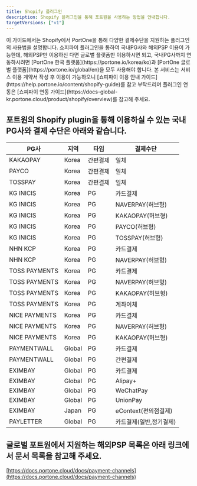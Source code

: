 ```yaml
---
title: Shopify 플러그인
description: Shopify 플러그인을 통해 포트원을 사용하는 방법을 안내합니다.
targetVersions: ["v1"]
---
```



<Hint style="info">
  이 가이드에서는 Shopify에서 PortOne을 통해 다양한 결제수단을 지원하는
  플러그인의 사용법을 설명합니다. 쇼피파이 플러그인을 통하여 국내PG사와 해외PSP 이용이 가능한데,
  해외PSP만 이용하신 다면 글로벌 플랫폼만 이용하시면 되고, 국내PG사까지 연동하시려면 [PortOne
  한국 플랫폼](https://portone.io/korea/ko)과 [PortOne 글로벌
  플랫폼](https://portone.io/global/en)을 모두 사용해야 합니다.
  본 서비스는 서비스 이용 계약서 작성 후 이용이 가능하오니
  [쇼피파이 이용 안내 가이드](https://help.portone.io/content/shopify-guide)를 참고 부탁드리며
  플러그인 연동은 [쇼피파이 연동 가이드](https://docs-global-kr.portone.cloud/product/shopify/overview)를 참고해 주세요.
</Hint>

## 포트원의 Shopify plugin을 통해 이용하실 수 있는 국내PG사와 결제 수단은 아래와 같습니다.

|PG사         |지역  |타입    |결제수단               |
|-------------|------|--------|-----------------------|
|KAKAOPAY     |Korea |간편결제|일체                   |
|PAYCO        |Korea |간편결제|일체                   |
|TOSSPAY      |Korea |간편결제|일체                   |
|KG INICIS    |Korea |PG      |카드결제               |
|KG INICIS    |Korea |PG      |NAVERPAY(허브형)       |
|KG INICIS    |Korea |PG      |KAKAOPAY(허브형)       |
|KG INICIS    |Korea |PG      |PAYCO(허브형)          |
|KG INICIS    |Korea |PG      |TOSSPAY(허브형)        |
|NHN KCP      |Korea |PG      |카드결제               |
|NHN KCP      |Korea |PG      |NAVERPAY(허브형)       |
|TOSS PAYMENTS|Korea |PG      |카드결제               |
|TOSS PAYMENTS|Korea |PG      |NAVERPAY(허브형)       |
|TOSS PAYMENTS|Korea |PG      |KAKAOPAY(허브형)       |
|TOSS PAYMENTS|Korea |PG      |계좌이체               |
|NICE PAYMENTS|Korea |PG      |카드결제               |
|NICE PAYMENTS|Korea |PG      |NAVERPAY(허브형)       |
|NICE PAYMENTS|Korea |PG      |KAKAOPAY(허브형)       |
|PAYMENTWALL  |Global|PG      |카드결제               |
|PAYMENTWALL  |Global|PG      |간편결제               |
|EXIMBAY      |Global|PG      |카드결제               |
|EXIMBAY      |Global|PG      |Alipay+                |
|EXIMBAY      |Global|PG      |WeChatPay              |
|EXIMBAY      |Global|PG      |UnionPay               |
|EXIMBAY      |Japan |PG      |eContext(편의점결제)   |
|PAYLETTER    |Global|PG      |카드결제(일반,정기결제)|

## 글로벌 포트원에서 지원하는 해외PSP 목록은 아래 링크에서 문서 목록을 참고해 주세요.

[https://docs.portone.cloud/docs/payment-channels](https://docs.portone.cloud/docs/payment-channels)
